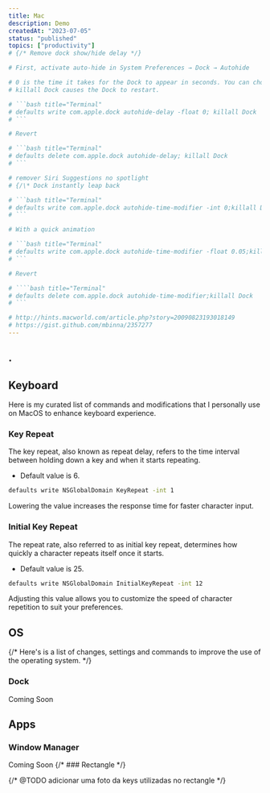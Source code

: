 ```yaml
---
title: Mac
description: Demo
createdAt: "2023-07-05"
status: "published"
topics: ["productivity"]
# {/* Remove dock show/hide delay */}

# First, activate auto-hide in System Preferences → Dock → Autohide

# 0 is the time it takes for the Dock to appear in seconds. You can choose floats and integers e.g. 2, 0.5,...
# killall Dock causes the Dock to restart.

# ```bash title="Terminal"
# defaults write com.apple.dock autohide-delay -float 0; killall Dock
# ```

# Revert

# ```bash title="Terminal"
# defaults delete com.apple.dock autohide-delay; killall Dock
# ```

# remover Siri Suggestions no spotlight
# {/\* Dock instantly leap back

# ```bash title="Terminal"
# defaults write com.apple.dock autohide-time-modifier -int 0;killall Dock
# ```

# With a quick animation

# ```bash title="Terminal"
# defaults write com.apple.dock autohide-time-modifier -float 0.05;killall Dock
# ```

# Revert

# ````bash title="Terminal"
# defaults delete com.apple.dock autohide-time-modifier;killall Dock
# ```

# http://hints.macworld.com/article.php?story=20090823193018149
# https://gist.github.com/mbinna/2357277
---
```


## .

## Keyboard

Here is my curated list of commands and modifications that I personally use on MacOS to enhance keyboard experience.

### Key Repeat

The key repeat, also known as repeat delay, refers to the time interval between holding down a key and when it starts repeating.

- Default value is 6.

```bash title="Terminal"
defaults write NSGlobalDomain KeyRepeat -int 1
```

Lowering the value increases the response time for faster character input.

### Initial Key Repeat

The repeat rate, also referred to as initial key repeat, determines how quickly a character repeats itself once it starts.

- Default value is 25.

```bash title="Terminal"
defaults write NSGlobalDomain InitialKeyRepeat -int 12
```

Adjusting this value allows you to customize the speed of character repetition to suit your preferences.

## OS

{/* Here's is a list of changes, settings and commands to improve the use of the operating system. */}

### Dock

Coming Soon

## Apps

### Window Manager

Coming Soon
{/* ### Rectangle */}

{/* @TODO adicionar uma foto da keys utilizadas no rectangle */}
